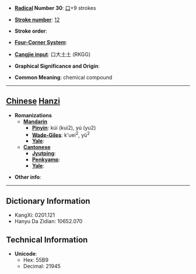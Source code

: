 * '''[[Wiktionary:Chinese radical index| Radical]] Number 30''': [[Wiktionary:Chinese radical index 口|口]]+9 strokes

* '''[[Wiktionary:Chinese total strokes index|Stroke number]]''': [[Wiktionary:Chinese total strokes index 12|12]]

* '''Stroke order''': 

* '''[[Wiktionary:Chinese four corner index|Four-Corner System]]''': 

* '''[[Wiktionary:Chinese Cangjie index|Cangjie input]]''': 口大土土 (RKGG)

* '''Graphical Significance and Origin''': 

* '''Common Meaning''': chemical compound

----

== [[Chinese]] [[Hanzi]] ==

* '''Romanizations'''
** '''[[Mandarin]]'''
*** '''[[Pinyin]]''': kúi (kui2), yú (yu2)
*** '''[[Wade-Giles]]''': k'uei<sup>2</sup>, yü<sup>2</sup>
*** '''[[Yale]]''': 
** '''[[Cantonese]]'''
*** '''[[Jyutping]]''':
*** '''[[Penkyamp]]''': 
*** '''[[Yale]]''': 

* '''Other info''': 

----

== Dictionary Information ==

* KangXi: 0201.121
* Hanyu Da Zidian: 10652.070

== Technical Information ==

* '''Unicode''':
** Hex: 55B9
** Decimal: 21945